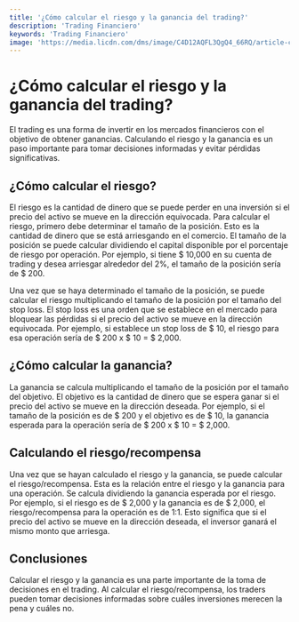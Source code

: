 ```yaml
---
title: '¿Cómo calcular el riesgo y la ganancia del trading?'
description: 'Trading Financiero'
keywords: 'Trading Financiero'
image: 'https://media.licdn.com/dms/image/C4D12AQFL3QgQ4_66RQ/article-cover_image-shrink_720_1280/0/1590700172373?e=2147483647&v=beta&t=e6nhQ8n6csKmTliuftKe9jLQvtC2wTrOeQp1gkDI_xs'
---
```




# ¿Cómo calcular el riesgo y la ganancia del trading?

El trading es una forma de invertir en los mercados financieros con el objetivo de obtener ganancias. Calculando el riesgo y la ganancia es un paso importante para tomar decisiones informadas y evitar pérdidas significativas.

## ¿Cómo calcular el riesgo?

El riesgo es la cantidad de dinero que se puede perder en una inversión si el precio del activo se mueve en la dirección equivocada. Para calcular el riesgo, primero debe determinar el tamaño de la posición. Esto es la cantidad de dinero que se está arriesgando en el comercio. El tamaño de la posición se puede calcular dividiendo el capital disponible por el porcentaje de riesgo por operación. Por ejemplo, si tiene $ 10,000 en su cuenta de trading y desea arriesgar alrededor del 2%, el tamaño de la posición sería de $ 200.

Una vez que se haya determinado el tamaño de la posición, se puede calcular el riesgo multiplicando el tamaño de la posición por el tamaño del stop loss. El stop loss es una orden que se establece en el mercado para bloquear las pérdidas si el precio del activo se mueve en la dirección equivocada. Por ejemplo, si establece un stop loss de $ 10, el riesgo para esa operación sería de $ 200 x $ 10 = $ 2,000.

<ImageAdd source="https://es.justexw.com/wp-content/uploads/sites/2/calcular-el-valor-riesgo-con-excel.jpg"/>

## ¿Cómo calcular la ganancia?

La ganancia se calcula multiplicando el tamaño de la posición por el tamaño del objetivo. El objetivo es la cantidad de dinero que se espera ganar si el precio del activo se mueve en la dirección deseada. Por ejemplo, si el tamaño de la posición es de $ 200 y el objetivo es de $ 10, la ganancia esperada para la operación sería de $ 200 x $ 10 = $ 2,000.

<ImageAdd source="https://thumbs.dreamstime.com/b/concepto-de-impuestos-y-tasas-ahorro-fiscal-dinero-del-banco-piggys-ganancia-inversi%C3%B3n-pagados-calcular-picante-cerdo-cerda-191559289.jpg"/>

## Calculando el riesgo/recompensa

Una vez que se hayan calculado el riesgo y la ganancia, se puede calcular el riesgo/recompensa. Esta es la relación entre el riesgo y la ganancia para una operación. Se calcula dividiendo la ganancia esperada por el riesgo. Por ejemplo, si el riesgo es de $ 2,000 y la ganancia es de $ 2,000, el riesgo/recompensa para la operación es de 1:1. Esto significa que si el precio del activo se mueve en la dirección deseada, el inversor ganará el mismo monto que arriesga.

<ImageAdd source="https://i.etsystatic.com/20541314/r/il/4512a5/3709032775/il_570xN.3709032775_mq7w.jpg"/>

## Conclusiones

Calcular el riesgo y la ganancia es una parte importante de la toma de decisiones en el trading. Al calcular el riesgo/recompensa, los traders pueden tomar decisiones informadas sobre cuáles inversiones merecen la pena y cuáles no.